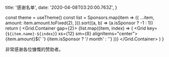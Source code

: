 
  title: '感谢名单',
  date: '2020-04-08T03:20:00.763Z',
}

  const theme = useTheme()
  const list = Sponsors.map(item => ({
    ...item,
    amount: item.amount.toFixed(2),
  })).sort((a, b) => (a.isSponsor ? -1 : 1))
  return (
    <Grid.Container gap={2}>
      {list.map((item, index) => (
        <Grid key={`${item.name}-${index}`} xs={12} sm={8} alignItems="center">
          <User text={item.name} name={item.name} src={item.avatar}>
            <Text span size="12px">
              {item.amount}${' '}
              <Text type="secondary" span>
                {item.isSponsor ? '/ month' : ''}
              </Text>
            </Text>
          </User>
        </Grid>
      ))}
    </Grid.Container>
  )
}

非常感谢各位慷慨的赞助者。

<Spacer h={2} />
<SponsorList />


